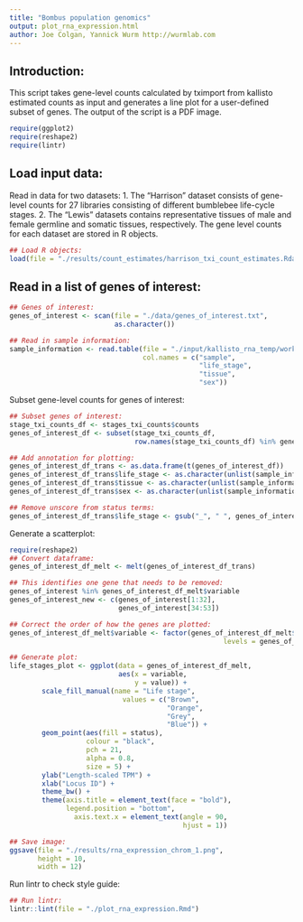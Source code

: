 ```yaml
---
title: "Bombus population genomics"
output: plot_rna_expression.html
author: Joe Colgan, Yannick Wurm http://wurmlab.com
---
```


## Introduction:
This script takes gene-level counts calculated by tximport from kallisto estimated counts as input and
generates a line plot for a user-defined subset of genes. The output of the script is a PDF image.

```r
require(ggplot2)
require(reshape2)
require(lintr)
```

## Load input data:
Read in data for two datasets:
1. The "Harrison" dataset consists of gene-level counts for 27 libraries consisting of different bumblebee life-cycle stages.
2. The "Lewis" datasets contains representative tissues of male and female germline and somatic tissues, respectively.
The gene level counts for each dataset are stored in R objects.

```r
## Load R objects:
load(file = "./results/count_estimates/harrison_txi_count_estimates.Rdata")
```

## Read in a list of genes of interest:

```r
## Genes of interest:
genes_of_interest <- scan(file = "./data/genes_of_interest.txt",
                          as.character())

## Read in sample information:
sample_information <- read.table(file = "./input/kallisto_rna_temp/worker_male_datasets/sample_information.txt",
                                 col.names = c("sample",
                                               "life_stage",
                                               "tissue",
                                               "sex"))

```

Subset gene-level counts for genes of interest:

```r
## Subset genes of interest:
stage_txi_counts_df <- stages_txi_counts$counts
genes_of_interest_df <- subset(stage_txi_counts_df,
                               row.names(stage_txi_counts_df) %in% genes_of_interest)

## Add annotation for plotting:
genes_of_interest_df_trans <- as.data.frame(t(genes_of_interest_df))
genes_of_interest_df_trans$life_stage <- as.character(unlist(sample_information$life_stage))
genes_of_interest_df_trans$tissue <- as.character(unlist(sample_information$tissue))
genes_of_interest_df_trans$sex <- as.character(unlist(sample_information$sex))

## Remove unscore from status terms:
genes_of_interest_df_trans$life_stage <- gsub("_", " ", genes_of_interest_df_trans$life_stage)
```

Generate a scatterplot:

```r
require(reshape2)
## Convert dataframe:
genes_of_interest_df_melt <- melt(genes_of_interest_df_trans)

## This identifies one gene that needs to be removed:
genes_of_interest %in% genes_of_interest_df_melt$variable
genes_of_interest_new <- c(genes_of_interest[1:32],
                           genes_of_interest[34:53])

## Correct the order of how the genes are plotted:
genes_of_interest_df_melt$variable <- factor(genes_of_interest_df_melt$variable,
                                                     levels = genes_of_interest_new)

## Generate plot:
life_stages_plot <- ggplot(data = genes_of_interest_df_melt,
                           aes(x = variable,
                               y = value)) +
        scale_fill_manual(name = "Life stage",
                            values = c("Brown",
                                       "Orange",
                                       "Grey",
                                       "Blue")) +
        geom_point(aes(fill = status),
                   colour = "black",
                   pch = 21,
                   alpha = 0.8,
                   size = 5) +
        ylab("Length-scaled TPM") +
        xlab("Locus ID") +
        theme_bw() +
        theme(axis.title = element_text(face = "bold"),
              legend.position = "bottom",
                axis.text.x = element_text(angle = 90,
                                           hjust = 1))

## Save image:
ggsave(file = "./results/rna_expression_chrom_1.png",
       height = 10,
       width = 12)
```

Run lintr to check style guide:

```r
## Run lintr:
lintr::lint(file = "./plot_rna_expression.Rmd")
```